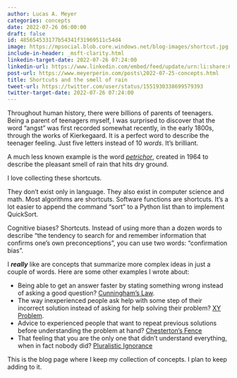```yaml
---
author: Lucas A. Meyer
categories: concepts
date: 2022-07-26 06:00:00
draft: false
id: 485654533177b54341f31969511c54d4
image: https://mpsocial.blob.core.windows.net/blog-images/shortcut.jpg
include-in-header: _msft-clarity.html
linkedin-target-date: 2022-07-26 07:24:00
linkedin-url: https://www.linkedin.com/embed/feed/update/urn:li:share:6957711141728854016
post-url: https://www.meyerperin.com/posts\2022-07-25-concepts.html
title: Shortcuts and the smell of rain
tweet-url: https://twitter.com/user/status/1551930338699579393
twitter-target-date: 2022-07-26 07:24:00
---
```


Throughout human history, there were billions of parents of teenagers. Being a parent of teenagers myself, I was surprised to discover that the word "angst" was first recorded somewhat recently, in the early 1800s, through the works of Kierkegaard. It is a perfect word to describe the teenager feeling. Just five letters instead of 10 _words_. It's brilliant. 

A much less known example is the word [_petrichor_](https://www.bbc.com/news/science-environment-44904298), created in 1964 to describe the pleasant smell of rain that hits dry ground.

I love collecting these shortcuts.

They don't exist only in language. They also exist in computer science and math. Most algorithms are shortcuts. Software functions are shortcuts. It's a lot easier to append the command "sort" to a Python list than to implement QuickSort.

Cognitive biases? Shortcuts. Instead of using more than a dozen words to describe "the tendency to search for and remember information that confirms one's own preconceptions", you can use two words: "confirmation bias".

I **_really_** like are concepts that summarize more complex ideas in just a couple of words. Here are some other examples I wrote about:

- Being able to get an answer faster by stating something wrong instead of asking a good question? [Cunningham's Law](/posts/2021-11-04-cunninghams-law.qmd). 
- The way inexperienced people ask help with some step of their incorrect solution instead of asking for help solving their problem? [XY Problem](/posts/2021-07-22-the-xy-problem.qmd).
- Advice to experienced people that want to repeat previous solutions before understanding the problem at hand? [Chesterton's Fence](/posts/2022-04-02-chestertons-fence.qmd)
- That feeling that you are the only one that didn't understand everything, when in fact nobody did? [Pluralistic Ignorance](/posts/2022-07-04-that-is-a-good-question.qmd)

This is the blog page where I keep my collection of concepts. I plan to keep adding to it.
